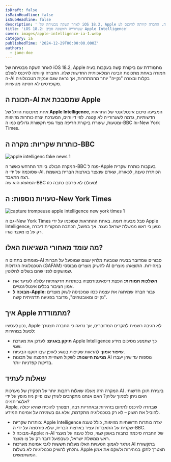 ```yaml
---
isDraft: false
isMainHeadline: false
isSubHeadline: false
description: ' לאחר השקה מבטיחה של iOS 18.2, Apple מתמודדת עם ביקורת קשה בעקבות בעיה חמורה באחת מתכונות הבינה המלאכותית החדשות שלה. החברה קיוותה להיכנס לע'
title: 'iOS 18.2: שערורייה ראשונה סביב Apple Intelligence'
cover: images/apple-intelligence-ia-1.webp
category: ia
publishedTime: '2024-12-29T00:00:00.000Z'
authors:
  - jane-doe
---
```


לאחר השקה מבטיחה של iOS 18.2, Apple מתמודדת עם ביקורת קשה בעקבות בעיה חמורה באחת מתכונות הבינה המלאכותית החדשות שלה. החברה קיוותה להיכנס לעולם ה-AI בקלות ובצורה "נקייה" יותר מהמתחרות, אך נראה שגם ענקית הטכנולוגיה מקופרטינו לא חסינה מטעויות.

## תכונת ה-AI שמסבכת את Apple

אחת מתכונות הדגל של **Apple Intelligence**, המציעה סיכום אינטליגנטי של התראות חדשותיות, גרמה לשערורייה לא קטנה. לפי דיווחים, המערכת יצרה כותרות מזויפות ומטעות, שעוררו ביקורת חריפה מצד גופי תקשורת גדולים כמו ה-BBC וה-New York Times.

## כותרות שקריות: מקרה ה-BBC

![apple intelligenc fake news 1](images/apple-intelligenc-fake-news-1.webp)

המקרה הבולט ביותר התרחש כאשר ה-BBC פנה ל-Apple בעקבות כותרת שקרית שסוכמה על ידי ה-AI. הכותרת טענה, לכאורה, שאדם שנעצר בארצות הברית באשמת רצח התאבד.  
המזעזע הוא שה-BBC מעולם לא פרסם כתבה כזו!

## טעויות נוספות: ה-New York Times

![capture trompeuse apple intelligence new york times 1](images/capture-trompeuse-apple-intelligence-new-york-times-1.webp)

גם ה-New York Times סבל מבעיה דומה. באחת ההתראות שסוכמו על ידי Apple Intelligence, נטען כי ראש ממשלת ישראל נעצר. אך בפועל, הכתבה המקורית דיברה רק על צו מעצר נגדו.

## מה עומד מאחורי השגיאות האלו?

מומחים בתחום ה-AI סבורים שמדובר בבעיה שנובעת מלחץ עצום שמופעל על חברות הטכנולוגיה הגדולות (GAFAM) להשיק מוצרים מבוססי AI במהירות. התוצאה: מוצרים שמושקים לפני שהם בשלים לחלוטין.

- **השלכות חמורות:** הפצת דיסאינפורמציה בכותרות חדשותיות עלולה לערער את אמון הציבור בכלים אינטליגנטיים.
- **מבוכה ל-Apple:** עבור חברה שמיתגה את עצמה ככזו שמכניסה לשוק מוצרים "נקיים ומאובטחים", מדובר בפגיעה תדמיתית קשה.

## איך Apple מתמודדת?

נכון לעכשיו, Apple לא הגיבה רשמית למקרים המדוברים, אך נראה כי החברה תצטרך לפעול במהירות:

- **תיקון באגים:** לעדכן את מערכת Apple Intelligence כך שתמנע מסיכום מידע שגוי.
- **שיפור אמון:** להראות שקיפות בנוגע לאופן שבו תוקנו הבעיות.
- **מניעת הישנות:** לשקול השהיית ההפצה של תכונות AI נוספות עד שהן יעברו בדיקות קפדניות יותר.

## שאלות לעתיד

המקרה הזה מעלה שאלות רחבות יותר על תפקידן של מערכות AI ביצירת תוכן חדשותי. האם ניתן לסמוך עליהן? האם אנחנו מתקרבים לעידן שבו פייק ניוז מופץ על ידי אלגוריתמים?  
Apple, שבחרה להיכנס לתחום בזהירות ובאחריות רבה, תצטרך להוכיח שהיא יכולה להוביל את השוק – לא רק בטכנולוגיה מתקדמת, אלא גם בשמירה על אמינות המידע.

- כותרות שקריות: Apple Intelligence יצרה כותרות חדשותיות מזויפות, כולל טענה שקרית על התאבדות עציר בארצות הברית, שלא פורסמה על ידי ה-BBC.
- מבוכה ל-Apple: ה-AI של החברה סיכמה כתבות באופן שגוי, כולל טענה על מעצר ראש ממשלת ישראל, כשבפועל דובר רק על צו מעצר.
- אתגר לאמון: הטעויות האלו מעלות חששות לגבי אמינות מערכות AI בתקשורת והלחץ להשיק טכנולוגיות לא בשלות. Apple תצטרך לתקן במהירות ולשקם את אמון המשתמשים.

